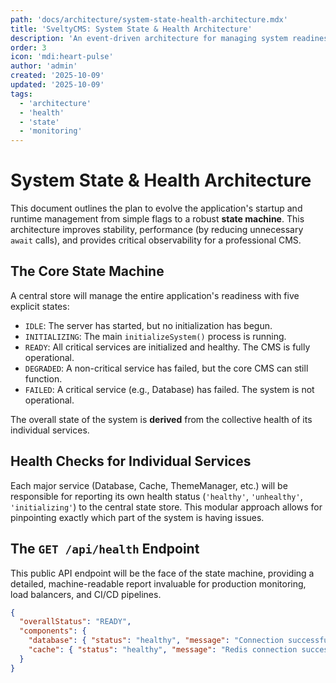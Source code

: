 ```yaml
---
path: 'docs/architecture/system-state-health-architecture.mdx'
title: 'SveltyCMS: System State & Health Architecture'
description: 'An event-driven architecture for managing system readiness and performance.'
order: 3
icon: 'mdi:heart-pulse'
author: 'admin'
created: '2025-10-09'
updated: '2025-10-09'
tags:
  - 'architecture'
  - 'health'
  - 'state'
  - 'monitoring'
---
```



# System State & Health Architecture

This document outlines the plan to evolve the application's startup and runtime management from simple flags to a robust **state machine**. This architecture improves stability, performance (by reducing unnecessary `await` calls), and provides critical observability for a professional CMS.

## The Core State Machine

A central store will manage the entire application's readiness with five explicit states:

-   `IDLE`: The server has started, but no initialization has begun.
-   `INITIALIZING`: The main `initializeSystem()` process is running.
-   `READY`: All critical services are initialized and healthy. The CMS is fully operational.
-   `DEGRADED`: A non-critical service has failed, but the core CMS can still function.
-   `FAILED`: A critical service (e.g., Database) has failed. The system is not operational.

The overall state of the system is **derived** from the collective health of its individual services.

## Health Checks for Individual Services

Each major service (Database, Cache, ThemeManager, etc.) will be responsible for reporting its own health status (`'healthy'`, `'unhealthy'`, `'initializing'`) to the central state store. This modular approach allows for pinpointing exactly which part of the system is having issues.

## The `GET /api/health` Endpoint

This public API endpoint will be the face of the state machine, providing a detailed, machine-readable report invaluable for production monitoring, load balancers, and CI/CD pipelines.

```json
{
  "overallStatus": "READY",
  "components": {
    "database": { "status": "healthy", "message": "Connection successful." },
    "cache": { "status": "healthy", "message": "Redis connection successful." }
  }
}

```